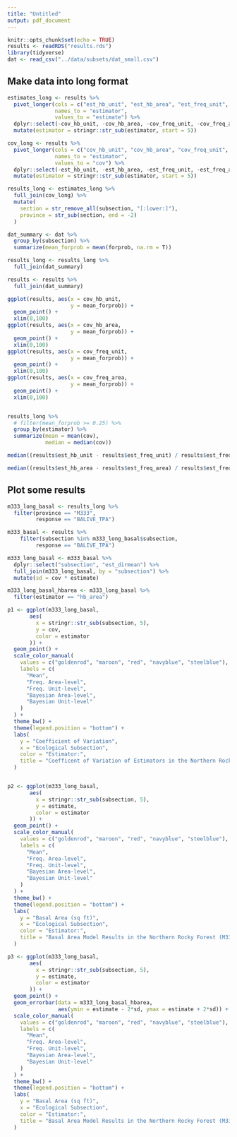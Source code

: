```yaml
---
title: "Untitled"
output: pdf_document
---
```


```r
knitr::opts_chunk$set(echo = TRUE)
results <- readRDS("results.rds")
library(tidyverse)
dat <- read_csv("../data/subsets/dat_small.csv")
```

## Make data into long format
```r
estimates_long <- results %>%
  pivot_longer(cols = c("est_hb_unit", "est_hb_area", "est_freq_unit", "est_freq_area", "est_dirmean", "est_dirps"),
               names_to = "estimator",
               values_to = "estimate") %>%
  dplyr::select(-cov_hb_unit, -cov_hb_area, -cov_freq_unit, -cov_freq_area, -cov_dirmean, -cov_dirps) %>%
  mutate(estimator = stringr::str_sub(estimator, start = 5))

cov_long <- results %>%
  pivot_longer(cols = c("cov_hb_unit", "cov_hb_area", "cov_freq_unit", "cov_freq_area", "cov_dirmean", "cov_dirps"),
               names_to = "estimator",
               values_to = "cov") %>%
  dplyr::select(-est_hb_unit, -est_hb_area, -est_freq_unit, -est_freq_area, -est_dirmean, -est_dirps) %>%
  mutate(estimator = stringr::str_sub(estimator, start = 5))

results_long <- estimates_long %>%
  full_join(cov_long) %>%
  mutate(
    section = str_remove_all(subsection, "[:lower:]"),
    province = str_sub(section, end = -2)
  )

dat_summary <- dat %>%
  group_by(subsection) %>%
  summarize(mean_forprob = mean(forprob, na.rm = T))

results_long <- results_long %>%
  full_join(dat_summary)

results <- results %>%
  full_join(dat_summary)
```


```r
ggplot(results, aes(x = cov_hb_unit,
                    y = mean_forprob)) +
  geom_point() +
  xlim(0,100)
ggplot(results, aes(x = cov_hb_area,
                    y = mean_forprob)) +
  geom_point() +
  xlim(0,100)
ggplot(results, aes(x = cov_freq_unit,
                    y = mean_forprob)) +
  geom_point() +
  xlim(0,100)
ggplot(results, aes(x = cov_freq_area,
                    y = mean_forprob)) +
  geom_point() +
  xlim(0,100)


results_long %>%
  # filter(mean_forprob >= 0.25) %>%
  group_by(estimator) %>%
  summarize(mean = mean(cov),
            median = median(cov))

median((results$est_hb_unit - results$est_freq_unit) / results$est_freq_unit, na.rm = T)

median((results$est_hb_area - results$est_freq_area) / results$est_freq_area, na.rm = T)
```


## Plot some results
```r
m333_long_basal <- results_long %>%
  filter(province == "M333",
         response == "BALIVE_TPA")

m333_basal <- results %>%
    filter(subsection %in% m333_long_basal$subsection,
         response == "BALIVE_TPA")

m333_long_basal <- m333_basal %>%
  dplyr::select("subsection", "est_dirmean") %>%
  full_join(m333_long_basal, by = "subsection") %>%
  mutate(sd = cov * estimate)

m333_long_basal_hbarea <- m333_long_basal %>%
  filter(estimator == "hb_area")

p1 <- ggplot(m333_long_basal,
       aes(
         x = stringr::str_sub(subsection, 5),
         y = cov,
         color = estimator
       )) +
  geom_point() +
  scale_color_manual(
    values = c("goldenrod", "maroon", "red", "navyblue", "steelblue"),
    labels = c(
      "Mean",
      "Freq. Area-level",
      "Freq. Unit-level",
      "Bayesian Area-level",
      "Bayesian Unit-level"
    )
  ) +
  theme_bw() +
  theme(legend.position = "bottom") +
  labs(
    y = "Coefficient of Variation",
    x = "Ecological Subsection",
    color = "Estimator:",
    title = "Coefficent of Variation of Estimators in the Northern Rocky Forest (M333)"
  )


p2 <- ggplot(m333_long_basal,
       aes(
         x = stringr::str_sub(subsection, 5),
         y = estimate,
         color = estimator
       )) +
  geom_point() +
  scale_color_manual(
    values = c("goldenrod", "maroon", "red", "navyblue", "steelblue"),
    labels = c(
      "Mean",
      "Freq. Area-level",
      "Freq. Unit-level",
      "Bayesian Area-level",
      "Bayesian Unit-level"
    )
  ) +
  theme_bw() +
  theme(legend.position = "bottom") +
  labs(
    y = "Basal Area (sq ft)",
    x = "Ecological Subsection",
    color = "Estimator:",
    title = "Basal Area Model Results in the Northern Rocky Forest (M333)"
  )

p3 <- ggplot(m333_long_basal,
       aes(
         x = stringr::str_sub(subsection, 5),
         y = estimate,
         color = estimator
       )) +
  geom_point() +
  geom_errorbar(data = m333_long_basal_hbarea,
                aes(ymin = estimate - 2*sd, ymax = estimate + 2*sd)) +
  scale_color_manual(
    values = c("goldenrod", "maroon", "red", "navyblue", "steelblue"),
    labels = c(
      "Mean",
      "Freq. Area-level",
      "Freq. Unit-level",
      "Bayesian Area-level",
      "Bayesian Unit-level"
    )
  ) +
  theme_bw() +
  theme(legend.position = "bottom") +
  labs(
    y = "Basal Area (sq ft)",
    x = "Ecological Subsection",
    color = "Estimator:",
    title = "Basal Area Model Results in the Northern Rocky Forest (M333)"
  )

```


